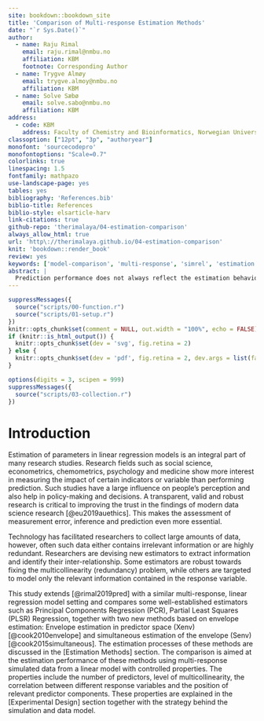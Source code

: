```yaml
---
site: bookdown::bookdown_site
title: 'Comparison of Multi-response Estimation Methods'
date: "`r Sys.Date()`"
author:
  - name: Raju Rimal
    email: raju.rimal@nmbu.no
    affiliation: KBM
    footnote: Corresponding Author
  - name: Trygve Almøy
    email: trygve.almoy@nmbu.no
    affiliation: KBM
  - name: Solve Sæbø
    email: solve.sabo@nmbu.no
    affiliation: KBM
address:
  - code: KBM
    address: Faculty of Chemistry and Bioinformatics, Norwegian University of Life Sciences, Ås, Norway
classoption: ["12pt", "3p", "authoryear"]
monofont: 'sourcecodepro'
monofontoptions: "Scale=0.7"
colorlinks: true
linespacing: 1.5
fontfamily: mathpazo
use-landscape-page: yes
tables: yes
bibliography: 'References.bib'
biblio-title: References
biblio-style: elsarticle-harv
link-citations: true
github-repo: 'therimalaya/04-estimation-comparison'
always_allow_html: true
url: 'http\://therimalaya.github.io/04-estimation-comparison'
knit: 'bookdown::render_book'
review: yes
keywords: ['model-comparison', 'multi-response', 'simrel', 'estimation', 'estimation error', 'meta modeling', 'envelope estimation']
abstract: |
  Prediction performance does not always reflect the estimation behaviour of a method. High error in estimation may necessarily not result in high prediction error, but can lead to an unreliable prediction if test data lie in a slightly different subspace than the training data. In addition, high estimation error often leads to unstable estimates, and consequently, the estimated effect of predictors on the response can not have a valid interpretation. Many research fields show more interest in the effect of predictor variables than actual prediction performance. This study compares some newly-developed (envelope) and well-established (PCR, PLS) estimation methods using simulated data with specifically designed properties such as Multicollinearity in the predictor variables, the correlation between multiple responses and the position of principal components corresponding to predictors that are relevant for the response. This study aims to give some insights into these methods and help the researchers to understand and use them for further study. Here we have, not surprisingly, found that no single method is superior to others, but each has its strength for some specific nature of data. In addition, the newly developed envelope method has shown impressive results in finding relevant information from data using significantly fewer components than the other methods.
---
```


```r
suppressMessages({
  source("scripts/00-function.r")
  source("scripts/01-setup.r")
})
knitr::opts_chunk$set(comment = NULL, out.width = "100%", echo = FALSE)
if (knitr::is_html_output()) {
  knitr::opts_chunk$set(dev = 'svg', fig.retina = 2)
} else {
  knitr::opts_chunk$set(dev = 'pdf', fig.retina = 2, dev.args = list(family="Helvetica"))
}
```

```r
options(digits = 3, scipen = 999)
suppressMessages({
  source("scripts/03-collection.r")
})
```

# Introduction #

Estimation of parameters in linear regression models is an integral part of many research studies. Research fields such as social science, econometrics, chemometrics, psychology and medicine show more interest in measuring the impact of certain indicators or variable than performing prediction. Such studies have a large influence on people’s perception and also help in policy-making and decisions. A transparent, valid and robust research is critical to improving the trust in the findings of modern data science research [@eu2019auethics]. This makes the assessment of measurement error, inference and prediction even more essential.

Technology has facilitated researchers to collect large amounts of data, however, often such data either contains irrelevant information or are highly redundant. Researchers are devising new estimators to extract information and identify their inter-relationship. Some estimators are robust towards fixing the multicollinearity (redundancy) problem, while others are targeted to model only the relevant information contained in the response variable.

This study extends [@rimal2019pred] with a similar multi-response, linear regression model setting and compares some well-established estimators such as Principal Components Regression (PCR), Partial Least Squares (PLSR) Regression, together with two new methods based on envelope estimation: Envelope estimation in predictor space (Xenv) [@cook2010envelope] and simultaneous estimation of the envelope (Senv) [@cook2015simultaneous]. The estimation processes of these methods are discussed in the [Estimation Methods] section. The comparison is aimed at the estimation performance of these methods using multi-response simulated data from a linear model with controlled properties. The properties include the number of predictors, level of multicollinearity, the correlation between different response variables and the position of relevant predictor components. These properties are explained in the [Experimental Design] section together with the strategy behind the simulation and data model.
